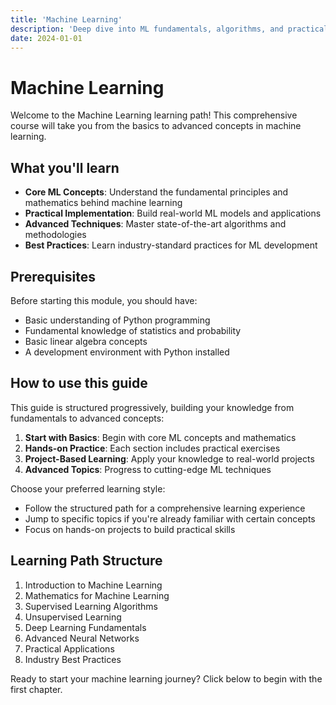 ```yaml
---
title: 'Machine Learning'
description: 'Deep dive into ML fundamentals, algorithms, and practical applications'
date: 2024-01-01
---
```


# Machine Learning

Welcome to the Machine Learning learning path! This comprehensive course will take you from the basics to advanced concepts in machine learning.

## What you'll learn

- **Core ML Concepts**: Understand the fundamental principles and mathematics behind machine learning
- **Practical Implementation**: Build real-world ML models and applications
- **Advanced Techniques**: Master state-of-the-art algorithms and methodologies
- **Best Practices**: Learn industry-standard practices for ML development

## Prerequisites

Before starting this module, you should have:

- Basic understanding of Python programming
- Fundamental knowledge of statistics and probability
- Basic linear algebra concepts
- A development environment with Python installed

## How to use this guide

This guide is structured progressively, building your knowledge from fundamentals to advanced concepts:

1. **Start with Basics**: Begin with core ML concepts and mathematics
2. **Hands-on Practice**: Each section includes practical exercises
3. **Project-Based Learning**: Apply your knowledge to real-world projects
4. **Advanced Topics**: Progress to cutting-edge ML techniques

Choose your preferred learning style:
- Follow the structured path for a comprehensive learning experience
- Jump to specific topics if you're already familiar with certain concepts
- Focus on hands-on projects to build practical skills

## Learning Path Structure

1. Introduction to Machine Learning
2. Mathematics for Machine Learning
3. Supervised Learning Algorithms
4. Unsupervised Learning
5. Deep Learning Fundamentals
6. Advanced Neural Networks
7. Practical Applications
8. Industry Best Practices

Ready to start your machine learning journey? Click below to begin with the first chapter. 